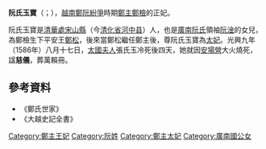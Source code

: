 '''阮氏玉寶'''（{{vie|v='''Nguyễn Thị Ngọc Bảo'''|hn=阮氏玉寶}}；{{bd|？||1586年|9月29日（光興九年八月十七日）|catIdx=Y阮}}），[[越南|越南]][[鄭阮紛爭|鄭阮紛爭]]時期[[鄭主|鄭主]][[鄭檢|鄭檢]]的正妃。

阮氏玉寶是[[清華處|清華處]][[宋山縣|宋山縣]]（今[[清化省|清化省]][[河中县|河中县]]）人，也是[[廣南國|廣南阮氏]]領袖[[阮淦|阮淦]]的女兒，為鄭檢生下平安王[[鄭松|鄭松]]，後來當鄭松繼任鄭主後，尊阮氏玉寶為[[太妃|太妃]]。光興九年（1586年）八月十七日，[[張氏玉冷|太國夫人]]張氏玉冷死後四天，她就因[[安場營|安場營]]大火燒死，諡'''慈儀'''，葬萬賴冊。

==參考資料==
*《鄭氏世家》
*《大越史記全書》

{{莫朝皇后及鄭主王妃}}

[[Category:鄭主王妃|Category:鄭主王妃]]
[[Category:阮姓|Category:阮姓]]
[[Category:鄭主太妃|Category:鄭主太妃]]
[[Category:廣南國公女|Category:廣南國公女]]